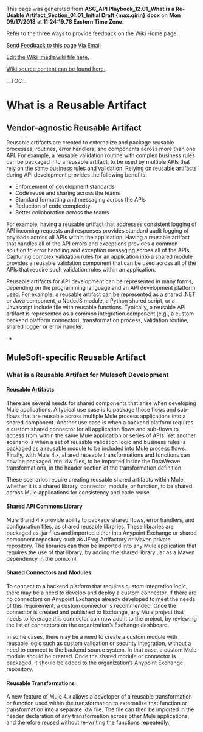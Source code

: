 ﻿<p>This page was generated from <b>ASG_API Playbook_12.01_What is a Re-Usable Artifact_Section_01.01_Initial Draft {max.girin}.docx</b> on <b>Mon 09/17/2018</b> at <b>11:24:19.78 Eastern Time Zone</b>.</p>
<p>Refer to the three ways to provide feedback on the Wiki Home page.</p>
<p><a href="mailto:ronald.opperman@va.gov;paul.marshall4@va.gov?subject=ASG_API Playbook_12.01_What is a Re-Usable Artifact_Section_01.01_Initial Draft {max.girin}">Send Feedback to this page Via Email</a></p>
<p><a href="https://github.com/department-of-veterans-affairs/ES-ASG/tree/master/Projects/ES%20ASG/ES%20ASG%20API%20Playbook%20Project/Content/12.01%20ASG_API%20Playbook_What%20is%20a%20Re-Usable%20Artifact_Section/12.01 ASG_API Playbook_What is a Re-Usable Artifact_Section.mediawiki">Edit the Wiki .mediawiki file here.</a></p>
<p><a href=https://github.com/department-of-veterans-affairs/ES-ASG/tree/master/Projects/ES%20ASG/ES%20ASG%20API%20Playbook%20Project/Content/12.01%20ASG_API%20Playbook_What%20is%20a%20Re-Usable%20Artifact_Section>Wiki source content can be found here.</a></p>
<p>__TOC__</p>
= What is a Reusable Artifact =

===  ===

== Vendor-agnostic Reusable Artifact ==

Reusable artifacts are created to externalize and package reusable processes, routines, error handlers, and components across more than one API. For example, a reusable validation routine with complex business rules can be packaged into a reusable artifact, to be used by multiple APIs that rely on the same business rules and validation. Relying on reusable artifacts during API development provides the following benefits:

* Enforcement of development standards
* Code reuse and sharing across the teams
* Standard formatting and messaging across the APIs
* Reduction of code complexity
* Better collaboration across the teams

For example, having a reusable artifact that addresses consistent logging of API incoming requests and responses provides standard audit logging of payloads across all APIs within the application. Having a reusable artifact that handles all of the API errors and exceptions provides a common solution to error handling and exception messaging across all of the APIs. Capturing complex validation rules for an application into a shared module provides a reusable validation component that can be used across all of the APIs that require such validation rules within an application.

Reusable artifacts for API development can be represented in many forms, depending on the programming language and an API development platform used. For example, a reusable artifact can be represented as a shared .NET or Java component, a NodeJS module, a Python shared script, or a Javascript include file with reusable functions. Typically, a reusable API artifact is represented as a common integration component (e.g., a custom backend platform connector), transformation process, validation routine, shared logger or error handler.

* 

== MuleSoft-specific Reusable Artifact ==

=== What is a Reusable Artifact for Mulesoft Development ===

==== Reusable Artifacts ====

There are several needs for shared components that arise when developing Mule applications. A typical use case is to package those flows and sub-flows that are reusable across multiple Mule process applications into a shared component. Another use case is when a backend platform requires a custom shared connector for all application flows and sub-flows to access from within the same Mule application or series of APIs. Yet another scenario is when a set of reusable validation logic and business rules is packaged as a reusable module to be included into Mule process flows. Finally, with Mule 4.x, shared reusable transformations and functions can now be packaged into .dw files, to be imported inside the DataWeave transformations, in the header section of the transformation definition.

These scenarios require creating reusable shared artifacts within Mule, whether it is a shared library, connector, module, or function, to be shared across Mule applications for consistency and code reuse.

==== Shared API Commons Library ====

Mule 3 and 4.x provide ability to package shared flows, error handlers, and configuration files, as shared reusable libraries. These libraries are packaged as .jar files and imported either into Anypoint Exchange or shared component repository such as JFrog Artifactory or Maven private repository. The libraries can then be imported into any Mule application that requires the use of that library, by adding the shared library .jar as a Maven dependency in the pom.xml.

==== Shared Connectors and Modules ====

To connect to a backend platform that requires custom integration logic, there may be a need to develop and deploy a custom connector. If there are no connectors on Anypoint Exchange already developed to meet the needs of this requirement, a custom connector is recommended. Once the connector is created and published to Exchange, any Mule project that needs to leverage this connector can now add it to the project, by reviewing the list of connectors on the organization’s Exchange dashboard.

In some cases, there may be a need to create a custom module with reusable logic such as custom validation or security integration, without a need to connect to the backend source system. In that case, a custom Mule module should be created. Once the shared module or connector is packaged, it should be added to the organization’s Anypoint Exchange repository.

==== Reusable Transformations ====

A new feature of Mule 4.x allows a developer of a reusable transformation or function used within the transformation to externalize that function or transformation into a separate .dw file. The file can then be imported in the header declaration of any transformation across other Mule applications, and therefore reused without re-writing the functions repeatedly.







